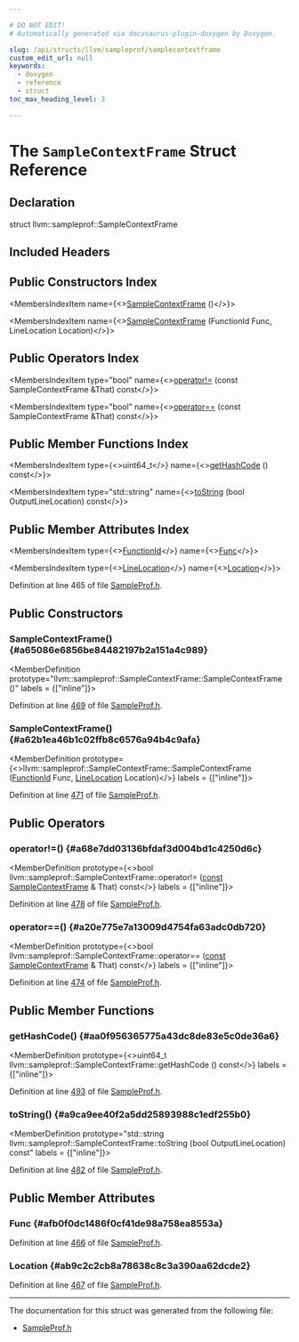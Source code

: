 ```yaml
---

# DO NOT EDIT!
# Automatically generated via docusaurus-plugin-doxygen by Doxygen.

slug: /api/structs/llvm/sampleprof/samplecontextframe
custom_edit_url: null
keywords:
  - doxygen
  - reference
  - struct
toc_max_heading_level: 3

---
```





# The `SampleContextFrame` Struct Reference

<DoxygenPage pluginConfig={pluginConfig}>



## Declaration

<CodeBlock>struct llvm::sampleprof::SampleContextFrame</CodeBlock>

## Included Headers

<IncludesList>
<IncludesListItem
  filePath="llvm/ProfileData/SampleProf.h"
  permalink="/docs/api/files/include/include/llvm/include/llvm/profiledata/sampleprof-h"
  isLocal="true" />
</IncludesList>

## Public Constructors Index

<MembersIndex>

<MembersIndexItem
  name={<><a href="#a65086e6856be84482197b2a151a4c989">SampleContextFrame</a> ()</>}>
</MembersIndexItem>

<MembersIndexItem
  name={<><a href="#a62b1ea46b1c02ffb8c6576a94b4c9afa">SampleContextFrame</a> (FunctionId Func, LineLocation Location)</>}>
</MembersIndexItem>

</MembersIndex>

## Public Operators Index

<MembersIndex>

<MembersIndexItem
  type="bool"
  name={<><a href="#a68e7dd03136bfdaf3d004bd1c4250d6c">operator!=</a> (const SampleContextFrame &amp;That) const</>}>
</MembersIndexItem>

<MembersIndexItem
  type="bool"
  name={<><a href="#a20e775e7a13009d4754fa63adc0db720">operator==</a> (const SampleContextFrame &amp;That) const</>}>
</MembersIndexItem>

</MembersIndex>

## Public Member Functions Index

<MembersIndex>

<MembersIndexItem
  type={<>uint64&#95;t</>}
  name={<><a href="#aa0f956365775a43dc8de83e5c0de36a6">getHashCode</a> () const</>}>
</MembersIndexItem>

<MembersIndexItem
  type="std::string"
  name={<><a href="#a9ca9ee40f2a5dd25893988c1edf255b0">toString</a> (bool OutputLineLocation) const</>}>
</MembersIndexItem>

</MembersIndex>

## Public Member Attributes Index

<MembersIndex>

<MembersIndexItem
  type={<><a href="/docs/api/classes/llvm/sampleprof/functionid">FunctionId</a></>}
  name={<><a href="#afb0f0dc1486f0cf41de98a758ea8553a">Func</a></>}>
</MembersIndexItem>

<MembersIndexItem
  type={<><a href="/docs/api/structs/llvm/sampleprof/linelocation">LineLocation</a></>}
  name={<><a href="#ab9c2c2cb8a78638c8c3a390aa62dcde2">Location</a></>}>
</MembersIndexItem>

</MembersIndex>


Definition at line 465 of file <a href="/docs/api/files/include/include/llvm/include/llvm/profiledata/sampleprof-h">SampleProf.h</a>.

<SectionDefinition>

## Public Constructors

### SampleContextFrame() {#a65086e6856be84482197b2a151a4c989}

<MemberDefinition
  prototype="llvm::sampleprof::SampleContextFrame::SampleContextFrame ()"
  labels = {["inline"]}>

Definition at line <a href="/docs/api/files/include/include/llvm/include/llvm/profiledata/sampleprof-h/#l00469">469</a> of file <a href="/docs/api/files/include/include/llvm/include/llvm/profiledata/sampleprof-h">SampleProf.h</a>.
</MemberDefinition>

### SampleContextFrame() {#a62b1ea46b1c02ffb8c6576a94b4c9afa}

<MemberDefinition
  prototype={<>llvm::sampleprof::SampleContextFrame::SampleContextFrame (<a href="/docs/api/classes/llvm/sampleprof/functionid">FunctionId</a> Func, <a href="/docs/api/structs/llvm/sampleprof/linelocation">LineLocation</a> Location)</>}
  labels = {["inline"]}>

Definition at line <a href="/docs/api/files/include/include/llvm/include/llvm/profiledata/sampleprof-h/#l00471">471</a> of file <a href="/docs/api/files/include/include/llvm/include/llvm/profiledata/sampleprof-h">SampleProf.h</a>.
</MemberDefinition>

</SectionDefinition>

<SectionDefinition>

## Public Operators

### operator!=() {#a68e7dd03136bfdaf3d004bd1c4250d6c}

<MemberDefinition
  prototype={<>bool llvm::sampleprof::SampleContextFrame::operator!= (<a href="/docs/api/files/lib/lib/target/lib/target/aarch64/aarch64promoteconstant-cpp/#a90f8350fecae261c25be85d38b451bff">const</a> <a href="/docs/api/structs/llvm/sampleprof/samplecontextframe">SampleContextFrame</a> &amp; That) const</>}
  labels = {["inline"]}>

Definition at line <a href="/docs/api/files/include/include/llvm/include/llvm/profiledata/sampleprof-h/#l00478">478</a> of file <a href="/docs/api/files/include/include/llvm/include/llvm/profiledata/sampleprof-h">SampleProf.h</a>.
</MemberDefinition>

### operator==() {#a20e775e7a13009d4754fa63adc0db720}

<MemberDefinition
  prototype={<>bool llvm::sampleprof::SampleContextFrame::operator== (<a href="/docs/api/files/lib/lib/target/lib/target/aarch64/aarch64promoteconstant-cpp/#a90f8350fecae261c25be85d38b451bff">const</a> <a href="/docs/api/structs/llvm/sampleprof/samplecontextframe">SampleContextFrame</a> &amp; That) const</>}
  labels = {["inline"]}>

Definition at line <a href="/docs/api/files/include/include/llvm/include/llvm/profiledata/sampleprof-h/#l00474">474</a> of file <a href="/docs/api/files/include/include/llvm/include/llvm/profiledata/sampleprof-h">SampleProf.h</a>.
</MemberDefinition>

</SectionDefinition>

<SectionDefinition>

## Public Member Functions

### getHashCode() {#aa0f956365775a43dc8de83e5c0de36a6}

<MemberDefinition
  prototype={<>uint64&#95;t llvm::sampleprof::SampleContextFrame::getHashCode () const</>}
  labels = {["inline"]}>

Definition at line <a href="/docs/api/files/include/include/llvm/include/llvm/profiledata/sampleprof-h/#l00493">493</a> of file <a href="/docs/api/files/include/include/llvm/include/llvm/profiledata/sampleprof-h">SampleProf.h</a>.
</MemberDefinition>

### toString() {#a9ca9ee40f2a5dd25893988c1edf255b0}

<MemberDefinition
  prototype="std::string llvm::sampleprof::SampleContextFrame::toString (bool OutputLineLocation) const"
  labels = {["inline"]}>

Definition at line <a href="/docs/api/files/include/include/llvm/include/llvm/profiledata/sampleprof-h/#l00482">482</a> of file <a href="/docs/api/files/include/include/llvm/include/llvm/profiledata/sampleprof-h">SampleProf.h</a>.
</MemberDefinition>

</SectionDefinition>

<SectionDefinition>

## Public Member Attributes

### Func {#afb0f0dc1486f0cf41de98a758ea8553a}

<MemberDefinition
  prototype="FunctionId llvm::sampleprof::SampleContextFrame::Func">

Definition at line <a href="/docs/api/files/include/include/llvm/include/llvm/profiledata/sampleprof-h/#l00466">466</a> of file <a href="/docs/api/files/include/include/llvm/include/llvm/profiledata/sampleprof-h">SampleProf.h</a>.
</MemberDefinition>

### Location {#ab9c2c2cb8a78638c8c3a390aa62dcde2}

<MemberDefinition
  prototype="LineLocation llvm::sampleprof::SampleContextFrame::Location">

Definition at line <a href="/docs/api/files/include/include/llvm/include/llvm/profiledata/sampleprof-h/#l00467">467</a> of file <a href="/docs/api/files/include/include/llvm/include/llvm/profiledata/sampleprof-h">SampleProf.h</a>.
</MemberDefinition>

</SectionDefinition>

<hr/>

The documentation for this struct was generated from the following file:

<ul>
<li><a href="/docs/api/files/include/include/llvm/include/llvm/profiledata/sampleprof-h">SampleProf.h</a></li>
</ul>

</DoxygenPage>
